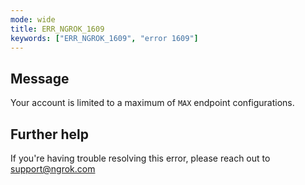 ```yaml
---
mode: wide
title: ERR_NGROK_1609
keywords: ["ERR_NGROK_1609", "error 1609"]
---
```


## Message

Your account is limited to a maximum of `MAX` endpoint configurations.

## Further help

If you're having trouble resolving this error, please reach out to [support@ngrok.com](mailto:support@ngrok.com?subject=Help%20with%20ERR_NGROK_1609)
